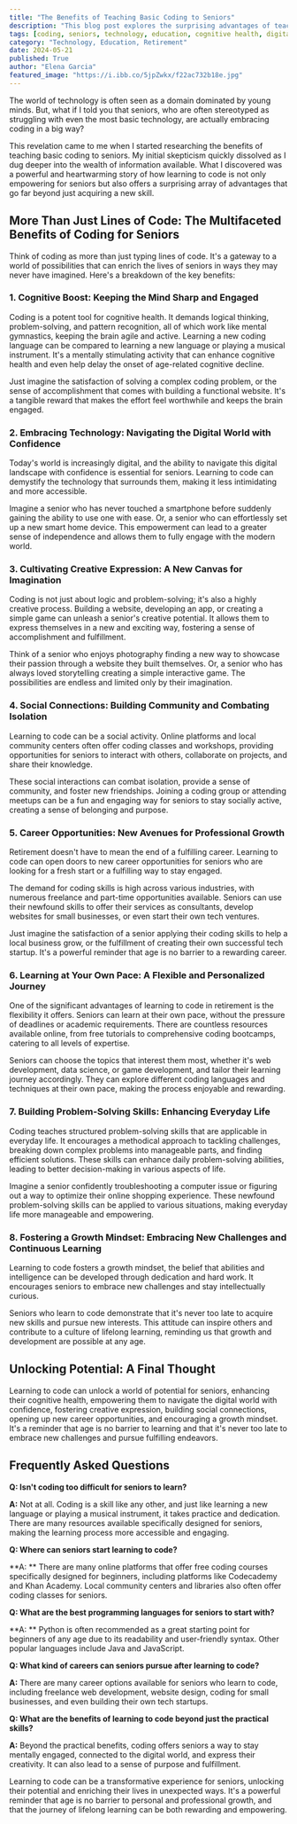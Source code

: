 ```yaml
---
title: "The Benefits of Teaching Basic Coding to Seniors"
description: "This blog post explores the surprising advantages of teaching basic coding to seniors, highlighting how it can boost cognitive health, enhance digital literacy, unleash creativity, and create social connections. It also provides practical tips for getting started with coding in retirement."
tags: [coding, seniors, technology, education, cognitive health, digital literacy, creativity, social connection, career, retirement, learning, growth mindset, programming, web development, app development, online courses, resources, benefits]
category: "Technology, Education, Retirement"
date: 2024-05-21
published: True
author: "Elena Garcia"
featured_image: "https://i.ibb.co/5jpZwkx/f22ac732b18e.jpg"
---
```



The world of technology is often seen as a domain dominated by young minds. But, what if I told you that seniors, who are often stereotyped as struggling with even the most basic technology, are actually embracing coding in a big way? 

This revelation came to me when I started researching the benefits of teaching basic coding to seniors.  My initial skepticism quickly dissolved as I dug deeper into the wealth of information available. What I discovered was a powerful and heartwarming story of how learning to code is not only empowering for seniors but also offers a surprising array of advantages that go far beyond just acquiring a new skill.

## More Than Just Lines of Code: The Multifaceted Benefits of Coding for Seniors

Think of coding as more than just typing lines of code. It's a gateway to a world of possibilities that can enrich the lives of seniors in ways they may never have imagined. Here's a breakdown of the key benefits:

### 1. Cognitive Boost: Keeping the Mind Sharp and Engaged

Coding is a potent tool for cognitive health.  It demands logical thinking, problem-solving, and pattern recognition, all of which work like mental gymnastics, keeping the brain agile and active. Learning a new coding language can be compared to learning a new language or playing a musical instrument. It's a mentally stimulating activity that can enhance cognitive health and even help delay the onset of age-related cognitive decline.

Just imagine the satisfaction of solving a complex coding problem, or the sense of accomplishment that comes with building a functional website.  It's a tangible reward that makes the effort feel worthwhile and keeps the brain engaged.  

### 2. Embracing Technology: Navigating the Digital World with Confidence

Today's world is increasingly digital, and the ability to navigate this digital landscape with confidence is essential for seniors.  Learning to code can demystify the technology that surrounds them, making it less intimidating and more accessible. 

Imagine a senior who has never touched a smartphone before suddenly gaining the ability to use one with ease.  Or, a senior who can effortlessly set up a new smart home device. This empowerment can lead to a greater sense of independence and allows them to fully engage with the modern world.

### 3. Cultivating Creative Expression: A New Canvas for Imagination

Coding is not just about logic and problem-solving; it's also a highly creative process.  Building a website, developing an app, or creating a simple game can unleash a senior's creative potential. It allows them to express themselves in a new and exciting way, fostering a sense of accomplishment and fulfillment.

Think of a senior who enjoys photography finding a new way to showcase their passion through a website they built themselves. Or, a senior who has always loved storytelling creating a simple interactive game.  The possibilities are endless and limited only by their imagination.

### 4.  Social Connections: Building Community and Combating Isolation

Learning to code can be a social activity.  Online platforms and local community centers often offer coding classes and workshops, providing opportunities for seniors to interact with others, collaborate on projects, and share their knowledge.  

These social interactions can combat isolation, provide a sense of community, and foster new friendships.  Joining a coding group or attending meetups can be a fun and engaging way for seniors to stay socially active, creating a sense of belonging and purpose.

### 5. Career Opportunities:  New Avenues for Professional Growth

Retirement doesn't have to mean the end of a fulfilling career.  Learning to code can open doors to new career opportunities for seniors who are looking for a fresh start or a fulfilling way to stay engaged.

The demand for coding skills is high across various industries, with numerous freelance and part-time opportunities available.  Seniors can use their newfound skills to offer their services as consultants, develop websites for small businesses, or even start their own tech ventures. 

Just imagine the satisfaction of a senior applying their coding skills to help a local business grow, or the fulfillment of creating their own successful tech startup.  It's a powerful reminder that age is no barrier to a rewarding career.

### 6. Learning at Your Own Pace: A Flexible and Personalized Journey

One of the significant advantages of learning to code in retirement is the flexibility it offers.  Seniors can learn at their own pace, without the pressure of deadlines or academic requirements.  There are countless resources available online, from free tutorials to comprehensive coding bootcamps, catering to all levels of expertise. 

Seniors can choose the topics that interest them most, whether it's web development, data science, or game development, and tailor their learning journey accordingly.  They can explore different coding languages and techniques at their own pace, making the process enjoyable and rewarding.

### 7. Building Problem-Solving Skills: Enhancing Everyday Life

Coding teaches structured problem-solving skills that are applicable in everyday life.  It encourages a methodical approach to tackling challenges, breaking down complex problems into manageable parts, and finding efficient solutions.  These skills can enhance daily problem-solving abilities, leading to better decision-making in various aspects of life.

Imagine a senior confidently troubleshooting a computer issue or figuring out a way to optimize their online shopping experience.  These newfound problem-solving skills can be applied to various situations, making everyday life more manageable and empowering.

### 8. Fostering a Growth Mindset: Embracing New Challenges and Continuous Learning

Learning to code fosters a growth mindset, the belief that abilities and intelligence can be developed through dedication and hard work.  It encourages seniors to embrace new challenges and stay intellectually curious.

Seniors who learn to code demonstrate that it's never too late to acquire new skills and pursue new interests.  This attitude can inspire others and contribute to a culture of lifelong learning, reminding us that growth and development are possible at any age.

##  Unlocking Potential: A Final Thought

Learning to code can unlock a world of potential for seniors, enhancing their cognitive health, empowering them to navigate the digital world with confidence, fostering creative expression, building social connections, opening up new career opportunities, and encouraging a growth mindset. It's a reminder that age is no barrier to learning and that it's never too late to embrace new challenges and pursue fulfilling endeavors.

## Frequently Asked Questions

**Q: Isn't coding too difficult for seniors to learn?**

**A:**  Not at all.  Coding is a skill like any other, and just like learning a new language or playing a musical instrument, it takes practice and dedication. There are many resources available specifically designed for seniors, making the learning process more accessible and engaging.

**Q:  Where can seniors start learning to code?**

**A: **  There are many online platforms that offer free coding courses specifically designed for beginners, including platforms like Codecademy and Khan Academy.  Local community centers and libraries also often offer coding classes for seniors. 

**Q:  What are the best programming languages for seniors to start with?**

**A: **  Python is often recommended as a great starting point for beginners of any age due to its readability and user-friendly syntax.  Other popular languages include Java and JavaScript.  

**Q:  What kind of careers can seniors pursue after learning to code?**

**A:**  There are many career options available for seniors who learn to code, including freelance web development, website design,  coding for small businesses, and even building their own tech startups.

**Q:  What are the benefits of learning to code beyond just the practical skills?**

**A:**  Beyond the practical benefits, coding offers seniors a way to stay mentally engaged,  connected to the digital world, and express their creativity. It can also lead to a sense of purpose and fulfillment. 

Learning to code can be a transformative experience for seniors, unlocking their potential and enriching their lives in unexpected ways.  It's a powerful reminder that age is no barrier to personal and professional growth, and that the journey of lifelong learning can be both rewarding and empowering.